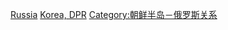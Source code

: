 {{Commonscat|North Korea–Russia relations}}

[[Category:朝鮮雙邊關係|Russia]]
[[Category:俄羅斯雙邊關係|Korea, DPR]]
[[Category:朝鲜半岛－俄罗斯关系|Category:朝鲜半岛－俄罗斯关系]]
